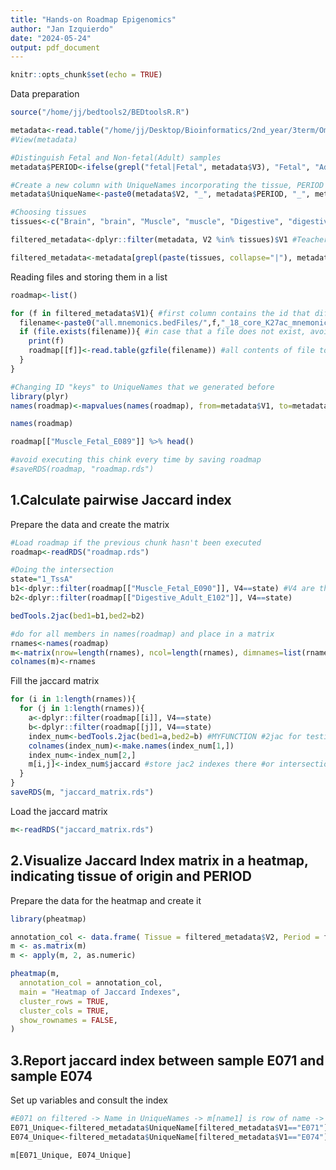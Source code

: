 ```yaml
---
title: "Hands-on Roadmap Epigenomics"
author: "Jan Izquierdo"
date: "2024-05-24"
output: pdf_document
---
```


```r
knitr::opts_chunk$set(echo = TRUE)
```

Data preparation
```r
source("/home/jj/bedtools2/BEDtoolsR.R")

metadata<-read.table("/home/jj/Desktop/Bioinformatics/2nd_year/3term/Omics_Techniques/Seminars/3.1-Epigenomics_roadmap/metadata.roadmap_clean.txt", sep="\t")
#View(metadata)

#Distinguish Fetal and Non-fetal(Adult) samples
metadata$PERIOD<-ifelse(grepl("fetal|Fetal", metadata$V3), "Fetal", "Adult")

#Create a new column with UniqueNames incorporating the tissue, PERIOD and ID information
metadata$UniqueName<-paste0(metadata$V2, "_", metadata$PERIOD, "_", metadata$V1)

#Choosing tissues
tissues<-c("Brain", "brain", "Muscle", "muscle", "Digestive", "digestive", "Heart", "heart") 

filtered_metadata<-dplyr::filter(metadata, V2 %in% tissues)$V1 #Teacher's method

filtered_metadata<-metadata[grepl(paste(tissues, collapse="|"), metadata$V2)==TRUE,] #database of only the files that interest us (all that contain any of the words of tissues in column metadata$V2)
```
Reading files and storing them in a list
```r
roadmap<-list()

for (f in filtered_metadata$V1){ #first column contains the id that differs the files from each other (id of entry as well)
  filename<-paste0("all.mnemonics.bedFiles/",f,"_18_core_K27ac_mnemonics.bed.gz") #f is the ids
  if (file.exists(filename)){ #in case that a file does not exist, avoid errors
    print(f)
    roadmap[[f]]<-read.table(gzfile(filename)) #all contents of file to roadmap #"dictionary" with the ID as key
  }
}

#Changing ID "keys" to UniqueNames that we generated before
library(plyr)
names(roadmap)<-mapvalues(names(roadmap), from=metadata$V1, to=metadata$UniqueName)

names(roadmap)

roadmap[["Muscle_Fetal_E089"]] %>% head()

#avoid executing this chink every time by saving roadmap
#saveRDS(roadmap, "roadmap.rds")
```

## 1.Calculate pairwise Jaccard index

Prepare the data and create the matrix
```r
#Load roadmap if the previous chunk hasn't been executed
roadmap<-readRDS("roadmap.rds")

#Doing the intersection
state="1_TssA"
b1<-dplyr::filter(roadmap[["Muscle_Fetal_E090"]], V4==state) #V4 are the promoters (if we did all genomes it'd almost the same), we choose 1 promoter
b2<-dplyr::filter(roadmap[["Digestive_Adult_E102"]], V4==state)

bedTools.2jac(bed1=b1,bed2=b2)

#do for all members in names(roadmap) and place in a matrix
rnames<-names(roadmap)
m<-matrix(nrow=length(rnames), ncol=length(rnames), dimnames=list(rnames)) #,names(roadmap)) #matrix of rnames dimensions
colnames(m)<-rnames
```

Fill the jaccard matrix
```r

for (i in 1:length(rnames)){
  for (j in 1:length(rnames)){
    a<-dplyr::filter(roadmap[[i]], V4==state)
    b<-dplyr::filter(roadmap[[j]], V4==state)
    index_num<-bedTools.2jac(bed1=a,bed2=b) #MYFUNCTION #2jac for testing
    colnames(index_num)<-make.names(index_num[1,])
    index_num<-index_num[2,]
    m[i,j]<-index_num$jaccard #store jac2 indexes there #or intersection?
  }
}
saveRDS(m, "jaccard_matrix.rds")
```

Load the jaccard matrix
```r
m<-readRDS("jaccard_matrix.rds")
```

## 2.Visualize Jaccard Index matrix in a heatmap, indicating tissue of origin and PERIOD

Prepare the data for the heatmap and create it
```r
library(pheatmap)

annotation_col <- data.frame( Tissue = filtered_metadata$V2, Period = filtered_metadata$PERIOD, row.names = filtered_metadata$UniqueName)
m <- as.matrix(m)
m <- apply(m, 2, as.numeric)

pheatmap(m,
  annotation_col = annotation_col,
  main = "Heatmap of Jaccard Indexes",
  cluster_rows = TRUE,
  cluster_cols = TRUE,
  show_rownames = FALSE,
)
```

## 3.Report jaccard index between sample E071 and sample E074

Set up variables and consult the index
```r

#E071 on filtered -> Name in UniqueNames -> m[name1] is row of name -> m[name1, name2] is row and column of names
E071_Unique<-filtered_metadata$UniqueName[filtered_metadata$V1=="E071"]
E074_Unique<-filtered_metadata$UniqueName[filtered_metadata$V1=="E074"]

m[E071_Unique, E074_Unique]

```

